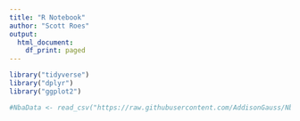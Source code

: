 ```yaml
---
title: "R Notebook"
author: "Scott Roes"
output:
  html_document:
    df_print: paged
---
```


```r
library("tidyverse")
library("dplyr")
library("ggplot2")


```
```r

#NbaData <- read_csv("https://raw.githubusercontent.com/AddisonGauss/NbaData2015-2016/master/NBApoints.csv")



```



